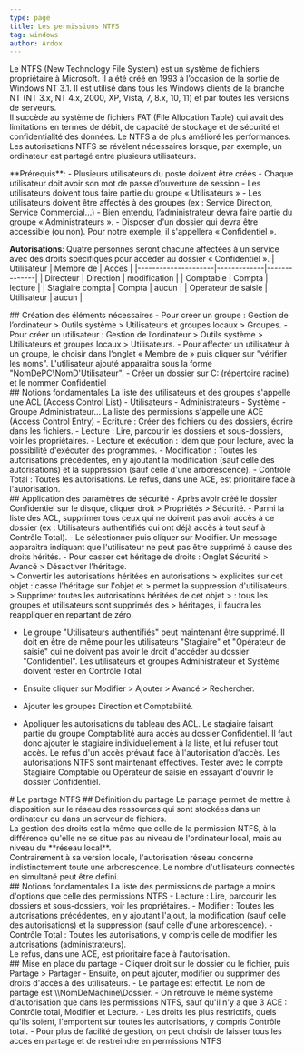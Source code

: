 ```yaml
---
type: page
title: Les permissions NTFS
tag: windows
author: Ardox
---
```


Le NTFS (New Technology File System) est un système de fichiers propriétaire à Microsoft. Il a été créé en 1993
à l’occasion de la sortie de Windows NT 3.1. Il est utilisé dans tous les Windows clients de la branche NT (NT
3.x, NT 4.x, 2000, XP, Vista, 7, 8.x, 10, 11) et par toutes les versions de serveurs.
<br />
Il succède au système de fichiers FAT (File Allocation Table) qui avait des limitations en termes de débit, de
capacité de stockage et de sécurité et confidentialité des données. Le NTFS a de plus amélioré les
performances.
<br />
Les autorisations NTFS se révèlent nécessaires lorsque, par exemple, un ordinateur est partagé entre plusieurs
utilisateurs.
<br />
<div className="seperator" />
**Prérequis**:
- Plusieurs utilisateurs du poste doivent être créés
- Chaque utilisateur doit avoir son mot de passe d’ouverture de session
- Les utilisateurs doivent tous faire partie du groupe « Utilisateurs »
- Les utilisateurs doivent être affectés à des groupes (ex : Service Direction, Service Commercial…)
- Bien entendu, l’administrateur devra faire partie du groupe « Administrateurs ».
- Disposer d'un dossier qui devra être accessible (ou non). Pour notre exemple, il s'appellera
« Confidentiel ».

**Autorisations**:
Quatre personnes seront chacune affectées à un service avec des droits spécifiques pour accéder au dossier
« Confidentiel ».
| Utilisateur         | Membre de   | Acces        |
|---------------------|-------------|--------------|
| Directeur           | Direction   | modification |
| Comptable           | Compta      | lecture      |
| Stagiaire compta    | Compta      | aucun        |
| Operateur de saisie | Utilisateur | aucun        |

<div className="seperator" />
## Création des éléments nécessaires
- Pour créer un groupe : Gestion de l’ordinateur > Outils système > Utilisateurs et groupes locaux > Groupes.
- Pour créer un utilisateur : Gestion de l’ordinateur > Outils système > Utilisateurs et groupes locaux >
Utilisateurs.
- Pour affecter un utilisateur à un groupe, le choisir dans l’onglet « Membre de » puis cliquer sur "vérifier les
noms". L'utilisateur ajouté apparaitra sous la forme "NomDePC\NomD'Utilisateur".
- Créer un dossier sur C: (répertoire racine) et le nommer Confidentiel

<div className="seperator" />
## Notions fondamentales
La liste des utilisateurs et des groupes s'appelle une ACL (Access Control List)
- Utilisateurs
- Administrateurs
- Système
- Groupe Administrateur…
La liste des permissions s'appelle une ACE (Access Control Entry)
- Écriture : Créer des fichiers ou des dossiers, écrire dans les fichiers.
- Lecture : Lire, parcourir les dossiers et sous-dossiers, voir les propriétaires.
- Lecture et exécution : Idem que pour lecture, avec la possibilité d'exécuter des programmes.
- Modification : Toutes les autorisations précédentes, en y ajoutant la modification (sauf celle des
autorisations) et la suppression (sauf celle d'une arborescence).
- Contrôle Total : Toutes les autorisations.
Le refus, dans une ACE, est prioritaire face à l'autorisation.

<div className="seperator" />
## Application des paramètres de sécurité
- Après avoir créé le dossier Confidentiel sur le disque, cliquer droit > Propriétés > Sécurité.
- Parmi la liste des ACL, supprimer tous ceux qui ne doivent pas avoir accès à ce dossier (ex : Utilisateurs
authentifiés qui ont déjà accès à tout sauf à Contrôle Total).
- Le sélectionner puis cliquer sur Modifier. Un message apparaitra indiquant que l'utilisateur ne peut pas être
supprimé à cause des droits hérités.
- Pour casser cet héritage de droits : Onglet Sécurité > Avancé > Désactiver l'héritage.

<div class="p-4 font-mono border-l-2 border-white bg-mbg my-6">
> Convertir les autorisations héritées en autorisations
> explicites sur cet objet : casse l'héritage sur l'objet et
> permet la suppression d'utilisateurs.

</div>
<div class="p-4 font-mono border-l-2 border-white bg-mbg my-6">
> Supprimer toutes les autorisations héritées de cet objet
> : tous les groupes et utilisateurs sont supprimés des
> héritages, il faudra les réappliquer en repartant de zéro.

</div>

- Le groupe "Utilisateurs authentifiés" peut maintenant être supprimé. Il doit en être de même pour les
utilisateurs "Stagiaire" et "Opérateur de saisie" qui ne doivent pas avoir le droit d'accéder au dossier
"Confidentiel". Les utilisateurs et groupes Administrateur et Système doivent rester en Contrôle Total

- Ensuite cliquer sur Modifier > Ajouter > Avancé > Rechercher.
- Ajouter les groupes Direction et Comptabilité.
- Appliquer les autorisations du tableau des ACL.
Le stagiaire faisant partie du groupe Comptabilité aura accès au dossier Confidentiel. Il faut donc ajouter le
stagiaire individuellement à la liste, et lui refuser tout accès. Le refus d'un accès prévaut face à l'autorisation
d'accès.
Les autorisations NTFS sont maintenant effectives. Tester avec le compte Stagiaire Comptable ou Opérateur
de saisie en essayant d'ouvrir le dossier Confidentiel.

<div className="seperator" />
# Le partage NTFS 
## Définition du partage
Le partage permet de mettre à disposition sur le réseau des ressources qui sont stockées dans un ordinateur
ou dans un serveur de fichiers.
<br />
La gestion des droits est la même que celle de la permission NTFS, à la différence qu'elle ne se situe pas au
niveau de l'ordinateur local, mais au niveau du **réseau local**.
<br />
Contrairement à sa version locale, l'autorisation réseau concerne indistinctement toute une arborescence.
Le nombre d'utilisateurs connectés en simultané peut être défini.

<div className="seperator" />
## Notions fondamentales
La liste des permissions de partage a moins d'options que celle des permissions NTFS
- Lecture : Lire, parcourir les dossiers et sous-dossiers, voir les propriétaires.
- Modifier : Toutes les autorisations précédentes, en y ajoutant l'ajout, la modification (sauf celle des
autorisations) et la suppression (sauf celle d'une arborescence).
- Contrôle Total : Toutes les autorisations, y compris celle de modifier les autorisations (administrateurs).

<div className="p-4 font-mono border-l-2 border-primary bg-mbg my-6">
Le refus, dans une ACE, est prioritaire face à l'autorisation.
</div>

<div className="seperator" />
## Mise en place du partage
- Cliquer droit sur le dossier ou le fichier, puis Partage > Partager
- Ensuite, on peut ajouter, modifier ou supprimer des droits d'accès à des utilisateurs.
- Le partage est effectif. Le nom de partage est \\NomDeMachine\Dossier.
- On retrouve le même système d'autorisation que dans les permissions NTFS, sauf qu'il n'y a que 3 ACE :
Contrôle total, Modifier et Lecture.
- Les droits les plus restrictifs, quels qu'ils soient, l'emportent sur toutes les autorisations, y compris Contrôle
total.
- Pour plus de facilité de gestion, on peut choisir de laisser tous les accès en partage et de restreindre en
permissions NTFS